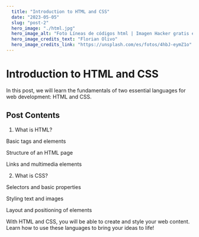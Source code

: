 ```yaml
---
  title: "Introduction to HTML and CSS"
  date: "2023-05-05"
  slug: "post-2"
  hero_image: "./html.jpg"
  hero_image_alt: "Foto Líneas de códigos html | Imagen Hacker gratis en Unsplash"
  hero_image_credits_text: "Florian Olivo"
  hero_image_credits_link: "https://unsplash.com/es/fotos/4hbJ-eymZ1o"
---
```


# Introduction to HTML and CSS

In this post, we will learn the fundamentals of two essential languages for web development: HTML and CSS.

## Post Contents

1. What is HTML?

Basic tags and elements

Structure of an HTML page

Links and multimedia elements

2. What is CSS?

Selectors and basic properties

Styling text and images

Layout and positioning of elements

With HTML and CSS, you will be able to create and style your web content. Learn how to use these languages to bring your ideas to life!
